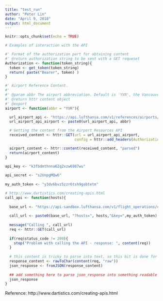 ```yaml
---
title: "test_run"
author: "Peter Lin"
date: "April 9, 2018"
output: html_document
---
```


```r
knitr::opts_chunk$set(echo = TRUE)

```

```r
# Examples of interaction with the API

#' Format of the authorization part for obtaining content
#' @return authorization string to be sent with a GET requeset
Authorization <- function(token_string){
  token <- get_token(token_string)
  return( paste("Bearer", token) )
}

#' Airport Reference Content.
#'
#' @param abbr The airport abbreviation. Default is 'YVR', the Vancouver Airport
#' @return httr content object
#' @export
airport <- function(abbr = "YVR"){

  url_airport_api <- "https://api.lufthansa.com/v1/references/airports/"
  url_airport_api_airport <- paste0(url_airport_api, abbr)

  # Getting the content from the Airport Resources API
  received_content <- httr::GET(url = url_airport_api_airport,
                                config = httr::add_headers(Authorization = Authorization()))

  airport_content <- httr::content(received_content, "parsed")
  return(airport_content)
}
```

```r

api_key <- "k3fbdmthnna62q2xzw6987wu"
 
api_secret <- "s2UnpgMQw6"
 
my_auth_token <- "y3dv6bvz5zzr6tsh9gabtetm"

# http://www.dartistics.com/creating-apis.html 
call_api <- function(hosts){
  
  base_url <- "https://api-sandbox.lufthansa.com/v1/flight_operations/crew_services"
  
  call_url <- paste0(base_url, "?hosts=", hosts,"&key=",my_auth_token)
  
  message("Calling ", call_url)
  req <- httr::GET(call_url)
  
  if(req$status_code != 200){
    stop("Problem with calling the API - response: ", content(req))
  }
  
  # this content is tricky to parse into text, so this bit is done for you
  response_content <- rawToChar(content(req, "raw"))
  json_response <- fromJSON(response_content)
  
  ## add something here to parse json_response into something readable
  json_response
}

```

Reference: http://www.dartistics.com/creating-apis.html
